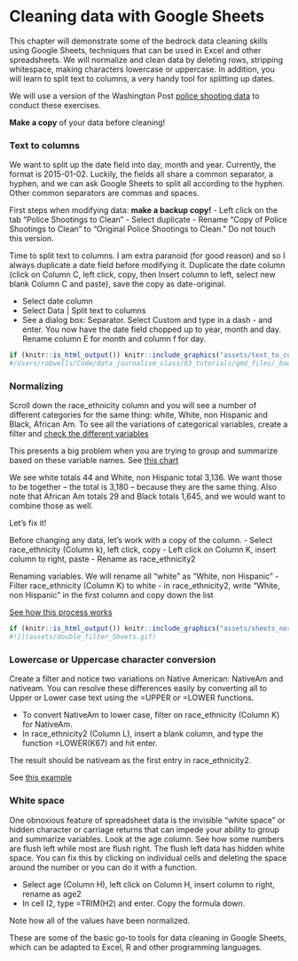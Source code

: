 # Cleaning data with Google Sheets {#xl_sheets_cleaning}

This chapter will demonstrate some of the bedrock data cleaning skills using Google Sheets, techniques that can be used in Excel and other spreadsheets. We will normalize and clean data by deleting rows, stripping whitespace, making characters lowercase or uppercase. In addition, you will learn to split text to columns, a very handy tool for splitting up dates.

We will use a version of the Washington Post [police shooting data](https://docs.google.com/spreadsheets/d/13RohaTGgnUhxw5KMKT_BhZe45QQDz62gYbagwoztpLk/edit?usp=sharing) to conduct these exercises.

**Make a copy** of your data before cleaning!

### Text to columns

We want to split up the date field into day, month and year. Currently, the format is 2015-01-02. Luckily, the fields all share a common separator, a hyphen, and we can ask Google Sheets to split all according to the hyphen. Other common separators are commas and spaces.

First steps when modifying data: **make a backup copy!** - Left click on the tab "Police Shootings to Clean" - Select duplicate - Rename "Copy of Police Shootings to Clean" to "Original Police Shootings to Clean." Do not touch this version.

Time to split text to columns. I am extra paranoid (for good reason) and so I always duplicate a date field before modifying it. Duplicate the date column (click on Column C, left click, copy, then Insert column to left, select new blank Column C and paste), save the copy as date-original.

-   Select date column
-   Select Data \| Split text to columns
-   See a dialog box: Separator. Select Custom and type in a dash - and enter. You now have the date field chopped up to year, month and day. Rename column E for month and column f for day.

```r

if (knitr::is_html_output()) knitr::include_graphics("assets/text_to_columns.gif")  
#/Users/robwells/Code/data_journalism_class/03_tutorials/qmd_files/_book/assets/text_to_columns.gif
```

### Normalizing

Scroll down the race_ethnicity column and you will see a number of different categories for the same thing: white, White, non Hispanic and Black, African Am. To see all the variations of categorical variables, create a filter and [check the different variables](assets/variables_sheets.gif){width="100%"}

This presents a big problem when you are trying to group and summarize based on these variable names. See [this chart](assets/bad_total_sheets.png){width="100%"}

We see white totals 44 and White, non Hispanic total 3,136. We want those to be together -- the total is 3,180 -- because they are the same thing. Also note that African Am totals 29 and Black totals 1,645, and we would want to combine those as well.

Let's fix it!

Before changing any data, let's work with a copy of the column. - Select race_ethnicity (Column k), left click, copy - Left click on Column K, insert column to right, paste - Rename as race_ethnicity2

Renaming variables. We will rename all "white" as "White, non Hispanic" - Filter race_ethnicity (Column K) to white - in race_ethnicity2, write "White, non Hispanic" in the first column and copy down the list

[See how this process works](assets/sheets_normalizing.gif){width="100%"}

```r

if (knitr::is_html_output()) knitr::include_graphics("assets/sheets_normalizing.gif")  
#![](assets/double_filter_Sheets.gif)
```

### Lowercase or Uppercase character conversion

Create a filter and notice two variations on Native American: NativeAm and nativeam. You can resolve these differences easily by converting all to Upper or Lower case text using the =UPPER or =LOWER functions.

-   To convert NativeAm to lower case, filter on race_ethnicity (Column K) for NativeAm.
-   In race_ethnicity2 (Column L), insert a blank column, and type the function =LOWER(K67) and hit enter.

The result should be nativeam as the first entry in race_ethnicity2.

See [this example](assets/lower_sheets.png){width="100%"}

### White space

One obnoxious feature of spreadsheet data is the invisible "white space" or hidden character or carriage returns that can impede your ability to group and summarize variables. Look at the age column. See how some numbers are flush left while most are flush right. The flush left data has hidden white space. You can fix this by clicking on individual cells and deleting the space around the number or you can do it with a function.

-   Select age (Column H), left click on Column H, insert column to right, rename as age2
-   In cell I2, type =TRIM(H2) and enter. Copy the formula down.

Note how all of the values have been normalized.

These are some of the basic go-to tools for data cleaning in Google Sheets, which can be adapted to Excel, R and other programming languages.
